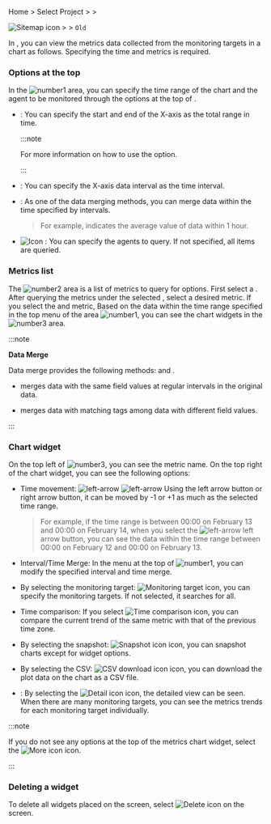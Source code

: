 <InDoc product='browser'>

Home &gt; Select Project &gt; <Cmdname sid="side_analysis" className="uitext" /> &gt; <Cmdname sid="side_counter" className="uitext" />

</InDoc>

<InDoc product="java,php,python,nodejs,dotnet,golang,kubernetes">

![Sitemap icon](/img/ic-sitemap.svg) <Cmdname sid="sitemap" className="uitext" /> &gt; <Cmdname sid="side_analysis" className="uitext" /> &gt; <Cmdname sid="side_counter" className="uitext" /> <code className="oldfunc">Old</code>

</InDoc>

In <Cmdname sid="side_counter" className="uitext" />, you can view the metrics data collected from the monitoring targets in a chart as follows. Specifying the time and metrics is required.

<ImgLang img='metrics-chart-sv.png' desc='Metrics Chart' />

### Options at the top

In the ![number1](/img/number-01.png) area, you can specify the time range of the chart and the agent to be monitored through the options at the top of <Cmdname sid="side_counter" className="uitext" />.

- <Cmdname sid="time" className="uitext" />: You can specify the start and end of the X-axis as the total range in time.

  :::note

  For more information on how to use the <Cmdname sid="time" className="uitext" /> option.

  :::

- <Cmdname sid="interval" className="uitext" />: You can specify the X-axis data interval as the time interval.

- <Cmdname sid="time_merge" className="uitext" />: As one of the data merging methods, you can merge data within the time specified by intervals.

  > For example, <Cmdname sid="merge_avg" className="uitext" /> indicates the average value of data within 1 hour.

- ![Icon](/img/ic-pageview.svg) <Cmdname sid="agent" className="uitext" />: You can specify the agents to query. If not specified, all items are queried.

### Metrics list

The ![number2](/img/number-02.png) area is a list of metrics to query for options. First select a <Cmdname sid="category" className="uitext" />. After querying the metrics under the selected <Cmdname sid="category" className="uitext" />, select a desired metric. If you select the <Cmdname sid="category" className="uitext" /> and metric, Based on the data within the time range specified in the top menu of the area ![number1](/img/number-01.png), you can see the chart widgets in the ![number3](/img/number-03.png) area.

:::note 

**Data Merge**

Data merge provides the following methods: <Cmdname sid="object_merge" className="uitext" /> and <Cmdname sid="time_merge" className="uitext" />.

- <Cmdname sid="time_merge" className="uitext" /> merges data with the same field values at regular intervals in the original data.

- <Cmdname sid="object_merge" className="uitext" /> merges data with matching tags among data with different field values.

:::

### Chart widget

On the top left of ![number3](/img/number-03.png), you can see the metric name. On the top right of the chart widget, you can see the following options:

<ImgLang img='metrics-chart-cpu-widget-upper.png' desc='Top of the metrics chart widget' />

- Time movement: ![left-arrow](/img/ic-caret-left.svg) ![left-arrow](/img/ic-caret-right.svg) Using the left arrow button or right arrow button, it can be moved by -1 or +1 as much as the selected time range. 

  > For example, if the time range is between 00:00 on February 13 and 00:00 on February 14, when you select the ![left-arrow](/img/ic-caret-left.svg) left arrow button, you can see the data within the time range between 00:00 on February 12 and 00:00 on February 13.

- Interval/Time Merge: In the menu at the top of ![number1](/img/number-01.png), you can modify the specified interval and time merge.

- By selecting the monitoring target: ![Monitoring target icon](/img/ic-filter-bl.svg), you can specify the monitoring targets. If not selected, it searches for all.

- Time comparison: If you select ![Time comparison icon](/img/ic-hourgalss.svg), you can compare the current trend of the same metric with that of the previous time zone.

- By selecting the snapshot: ![Snapshot icon](/img/ic-camera.svg) icon, you can snapshot charts except for widget options.

- By selecting the CSV: ![CSV download icon](/img/ico-csv.svg) icon, you can download the plot data on the chart as a CSV file.

- <Cmdname sid="detail" className="uitext" />: By selecting the ![Detail icon](/img/ico-detail.svg) icon, the detailed view can be seen. When there are many monitoring targets, you can see the metrics trends for each monitoring target individually.

:::note

If you do not see any options at the top of the metrics chart widget, select the ![More icon](/img/ico-more.svg) icon.

:::

### Deleting a widget

To delete all widgets placed on the screen, select ![Delete icon](/img/ico-trash.svg) <Cmdname sid="BTN06884" className="uitext" /> on the screen. 
